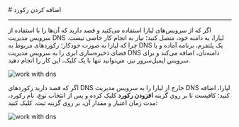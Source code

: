 

<Layout>
<Head>
<title>مستندات اضافه کردن رکورد به DNS - لیارا</title>
</Head>
# اضافه کردن رکورد
<hr className="mb-2" />

اگر که از سرویس‌های لیارا استفاده می‌کنید و قصد دارید که آن‌ها را با استفاده از سرویس مدیریت DNS لیارا، به دامنه خود، متصل کنید؛ نیاز به انجام کار خاصی نیست. چرا که لیارا به صورت خودکار؛ 
رکوردهای مربوط به DNS یک پلتفرم، برنامه آماده و یا فضای ذخیره‌سازی ابری را به سرویس مدیریت DNS دامنه‌تان، اضافه می‌کند و برای سرویس ایمیل‌سرور نیز، می‌توانید تنها با یک کلیک، این کار را انجام دهید.

<div className="h-4" />
<img src="https://files.liara.ir/liara/docs/liara-dns-management-system-example-records.png" alt="work with dns" />
<div className="h-4" />

اگر که قصد دارید رکوردهای DNS خارج از لیارا را به سرویس مدیریت DNS لیارا، اضافه کنید؛ کافیست تا بر روی گزینه
**افزودن رکورد** کلیک کرده و پس از انتخاب نوع، نام رکورد، مدت زمان اعتبار و مقدار آن، بر روی گزینه ثبت، کلیک کنید:


<div className="h-4" />
<img src="https://files.liara.ir/liara/docs/add-record-to-dns-management-system.gif" alt="work with dns" />
<div className="h-4" />

</Layout>